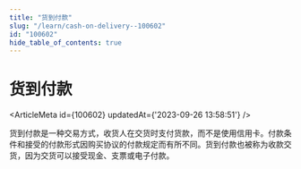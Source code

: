 ```yaml
---
title: "货到付款"
slug: "/learn/cash-on-delivery--100602"
id: "100602"
hide_table_of_contents: true
---
```



# 货到付款

<ArticleMeta id={100602} updatedAt={'2023-09-26 13:58:51'} />
<div className='border-solid border-b border-t-0 my-4 border-[var(--ifm-color-gray-300)]' />

货到付款是一种交易方式，收货人在交货时支付货款，而不是使用信用卡。付款条件和接受的付款形式因购买协议的付款规定而有所不同。货到付款也被称为收款交货，因为交货可以接受现金、支票或电子付款。
